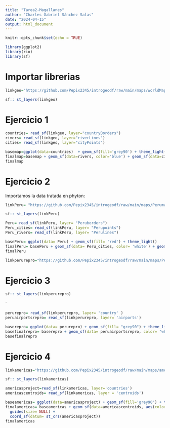 ```yaml
---
title: "Tarea2-Magallanes"
author: "Charles Gabriel Sánchez Salas"
date: "2024-04-15"
output: html_document
---
```


```r
knitr::opts_chunk$set(echo = TRUE)
```

```r
library(ggplot2)
library(rio)
library(sf)
```

# Importar librerias

```r
linkgeo="https://github.com/Pepix2345/introgeodf/raw/main/maps/worldMap.gpkg"
```

```r
sf:: st_layers(linkgeo)
```

# Ejercicio 1

```r
countries= read_sf(linkgeo, layer="countryBorders")
rivers= read_sf(linkgeo, layer="riverLines")
cities= read_sf(linkgeo, layer="cityPoints")
```

```r
basemap=ggplot(data=countries)  + geom_sf(fill='grey90') + theme_light()
finalmap=basemap + geom_sf(data=rivers, color='blue') + geom_sf(data=cities, color='red') 
finalmap
```

# Ejercicio 2

Importamos la data tratada en phyton:

```r
linkPeru= "https://github.com/Pepix2345/introgeodf/raw/main/maps/Perumap.gpkg"
```

```r
sf:: st_layers(linkPeru)
```

```r
Peru= read_sf(linkPeru, layer= "Peruborders") 
Peru_cities= read_sf(linkPeru, layer= "Perupoints")
Peru_rivers= read_sf(linkPeru, layer= "Perulines")
```

```r
basePeru= ggplot(data= Peru) + geom_sf(fill= 'red') + theme_light()
finalPeru= basePeru + geom_sf(data= Peru_cities, color= 'white') + geom_sf(data= Peru_rivers, color= 'greenyellow')
finalPeru
```

```r
linkperurepro="https://github.com/Pepix2345/introgeodf/raw/main/maps/Peru24891.gpkg"
```

# Ejercicio 3

```r
sf:: st_layers(linkperurepro)
```

\`

```r
perurepro= read_sf(linkperurepro, layer= 'country' )
peruairportsrepro= read_sf(linkperurepro, layer= 'airports')
```

```r
baserepro= ggplot(data= perurepro) + geom_sf(fill= "grey90") + theme_light()
basefinalrepro= baserepro + geom_sf(data= peruairportsrepro, color= "white") + geom_sf(data=Peru_rivers, color= "blue") + geom_sf(data= peruairportsrepro, color="black") + geom_sf(data=Peru_cities, color='red') +  coord_sf(datum = st_crs(perurepro))
basefinalrepro
```

# Ejercicio 4

```r
linkamericas="https://github.com/Pepix2345/introgeodf/raw/main/maps/americas8858.gpkg"
```

```r
sf:: st_layers(linkamericas)
```

```r
americasproject=read_sf(linkamericas, layer='countries')
americascentroids= read_sf(linkamericas, layer = 'centroids')
```

```r
baseamericas= ggplot(data=americasproject) + geom_sf(fill='grey90') + theme_light()
finalamericas= baseamericas + geom_sf(data=americascentroids, aes(color=Total_ei5_cat), size= 2 + americascentroids$Total_ei5) + 
  guides(size= NULL) + 
  coord_sf(datum= st_crs(americasproject))
finalamericas
```
